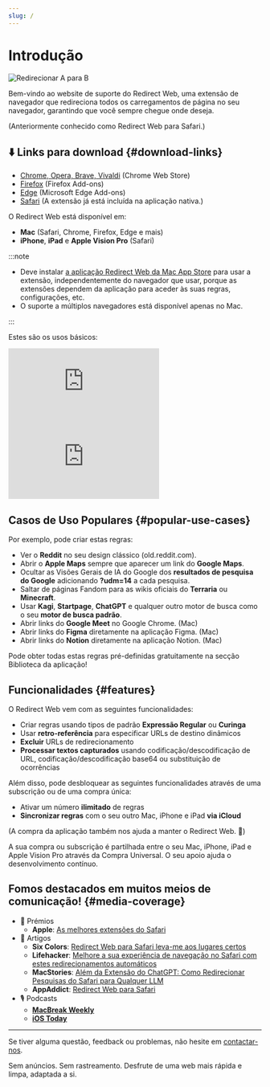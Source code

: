 ```yaml
---
slug: /
---
```



# Introdução

<div style={{display: "flex", flexDirection: "column", alignItems: "flex-start", marginBottom: "25px"}}>
  <img src="./img/redirect-a-to-b.png" style={{display: "block", minWidth: "360px", maxWidth: "500px", width: "100%", height: "auto", marginBottom: "25px"}} alt="Redirecionar A para B" />
  <ExtensionStoreLinks />
</div>

Bem-vindo ao website de suporte do Redirect Web, uma extensão de navegador que redireciona todos os carregamentos de página no seu navegador, garantindo que você sempre chegue onde deseja. 

(Anteriormente conhecido como Redirect Web para Safari.)

## ⬇️ Links para download {#download-links}

- [Chrome, Opera, Brave, Vivaldi](https://chromewebstore.google.com/detail/ffglckbhfbfmdkefdmjbhpnffkcmlhdh) (Chrome Web Store)
- [Firefox](https://addons.mozilla.org/firefox/addon/redirect-web/) (Firefox Add-ons)
- [Edge](https://microsoftedge.microsoft.com/addons/detail/hmfkakfdccgdpgemaicfgngnmflefpga) (Microsoft Edge Add-ons)
- [Safari](https://apps.apple.com/app/id1571283503) (A extensão já está incluída na aplicação nativa.)

O Redirect Web está disponível em:

- **Mac** (Safari, Chrome, Firefox, Edge e mais)
- **iPhone**, **iPad** e **Apple Vision Pro** (Safari)

:::note

- Deve instalar [a aplicação Redirect Web da Mac App Store](https://apps.apple.com/app/id1571283503) para usar a extensão, independentemente do navegador que usar, porque as extensões dependem da aplicação para aceder às suas regras, configurações, etc.
- O suporte a múltiplos navegadores está disponível apenas no Mac.

:::

Estes são os usos básicos:

<iframe style={{width:"100%", aspectRatio:"9/16", height:"auto", maxHeight:"60vh", maxWidth:"35vh"}} src="https://www.youtube.com/embed/NaQ5X-v-qJU" title="Vídeo de Demonstração iOS (YouTube)" frameborder="0" allow="accelerometer; autoplay; clipboard-write; encrypted-media; gyroscope; picture-in-picture; web-share" allowfullscreen></iframe>

<iframe style={{width:"100%", aspectRatio:"17/9", height:"auto", maxHeight:"100vh"}} src="https://www.youtube.com/embed/5eU89Gu73SQ" title="Vídeo de Demonstração macOS (YouTube)" frameborder="0" allow="accelerometer; autoplay; clipboard-write; encrypted-media; gyroscope; picture-in-picture; web-share" allowfullscreen></iframe>

## Casos de Uso Populares {#popular-use-cases}

Por exemplo, pode criar estas regras:

- Ver o **Reddit** no seu design clássico (old.reddit.com).
- Abrir o **Apple Maps** sempre que aparecer um link do **Google Maps**.
- Ocultar as Visões Gerais de IA do Google dos **resultados de pesquisa do Google** adicionando **?udm=14** a cada pesquisa.
- Saltar de páginas Fandom para as wikis oficiais do **Terraria** ou **Minecraft**.
- Usar **Kagi**, **Startpage**, **ChatGPT** e qualquer outro motor de busca como o seu **motor de busca padrão**.
- Abrir links do **Google Meet** no Google Chrome. (Mac)
- Abrir links do **Figma** diretamente na aplicação Figma. (Mac)
- Abrir links do **Notion** diretamente na aplicação Notion. (Mac)

Pode obter todas estas regras pré-definidas gratuitamente na secção Biblioteca da aplicação!

## Funcionalidades {#features}

O Redirect Web vem com as seguintes funcionalidades:

- Criar regras usando tipos de padrão **Expressão Regular** ou **Curinga**
- Usar **retro-referência** para especificar URLs de destino dinâmicos
- **Excluir** URLs de redirecionamento
- **Processar textos capturados** usando codificação/descodificação de URL, codificação/descodificação base64 ou substituição de ocorrências

Além disso, pode desbloquear as seguintes funcionalidades através de uma subscrição ou de uma compra única:

- Ativar um número **ilimitado** de regras
- **Sincronizar regras** com o seu outro Mac, iPhone e iPad **via iCloud**

(A compra da aplicação também nos ajuda a manter o Redirect Web. 🙏)

A sua compra ou subscrição é partilhada entre o seu Mac, iPhone, iPad e Apple Vision Pro através da Compra Universal. O seu apoio ajuda o desenvolvimento contínuo.


## Fomos destacados em muitos meios de comunicação! {#media-coverage}

* 🏅 Prémios
    * **Apple**: [As melhores extensões do Safari](https://apps.apple.com/us/story/id1377753262)
* 📰 Artigos
    * **Six Colors**: [Redirect Web para Safari leva-me aos lugares certos](https://sixcolors.com/post/2022/11/redirect-web-for-safari-takes-me-to-the-right-places/)
    * **Lifehacker**: [Melhore a sua experiência de navegação no Safari com estes redirecionamentos automáticos](https://lifehacker.com/improve-your-safari-browsing-experience-with-these-auto-1849812013)
    * **MacStories**: [Além da Extensão do ChatGPT: Como Redirecionar Pesquisas do Safari para Qualquer LLM](https://www.macstories.net/tutorials/beyond-chatgpts-extension-how-to-redirect-safari-searches-to-any-llm/)
    * **AppAddict**: [Redirect Web para Safari](https://appaddict.app/post/redirect-web-for-safari)
* 🎙️ Podcasts
    * [**MacBreak Weekly**](https://youtu.be/I251K3L2s88?t=7427)
    * [**iOS Today**](https://youtu.be/cWkwH84b6M4?t=636)

---

Se tiver alguma questão, feedback ou problemas, não hesite em [contactar-nos](contact-us).

Sem anúncios. Sem rastreamento. Desfrute de uma web mais rápida e limpa, adaptada a si.
